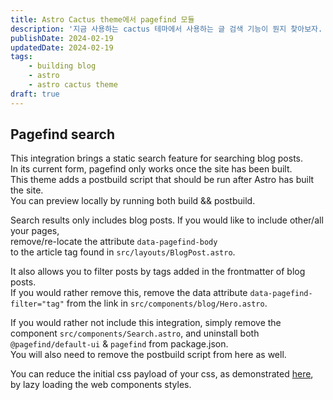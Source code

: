 ```yaml
---
title: Astro Cactus theme에서 pagefind 모듈
description: '지금 사용하는 cactus 테마에서 사용하는 글 검색 기능이 뭔지 찾아보자.                            '
publishDate: 2024-02-19
updatedDate: 2024-02-19
tags: 
    - building blog
    - astro
    - astro cactus theme
draft: true
---
```



## Pagefind search

This integration brings a static search feature for searching blog posts.  
In its current form, pagefind only works once the site has been built.  
This theme adds a postbuild script that should be run after Astro has built the site.  
You can preview locally by running both build && postbuild.  

Search results only includes blog posts. 
If you would like to include other/all your pages,  
remove/re-locate the attribute `data-pagefind-body`  
to the article tag found in `src/layouts/BlogPost.astro`.  

It also allows you to filter posts by tags added in the frontmatter of blog posts.  
If you would rather remove this, remove the data attribute `data-pagefind-filter="tag"` from the link in `src/components/blog/Hero.astro`.  

If you would rather not include this integration, simply remove the component `src/components/Search.astro`, and uninstall both `@pagefind/default-ui` & `pagefind` from package.json.  
You will also need to remove the postbuild script from here as well.  

You can reduce the initial css payload of your css, as demonstrated [here](https://github.com/chrismwilliams/astro-theme-cactus/pull/145#issue-1943779868),  
by lazy loading the web components styles.
